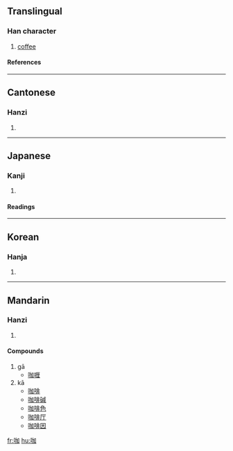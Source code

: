 ==Translingual==
===Han character===
{{Han char|rn=30|rad=口|as=05|sn=8|four=6600<sub>0</sub>|canj=口大尸口 (RKSR)}}
# [[coffee]]
====References====
{{Han ref|kx=0185.211|dkj=03523|hdz=10610.060|uh=5496|ud=21654|bh=A940|bd=43328}}
----
==Cantonese==
===Hanzi===
{{yue-hanzi|jyut=|y=ga3, ka1}}
# {{defn|Cantonese}}
----
==Japanese==
===Kanji===
{{ja-kanji|grade=|rs=口05}}
# {{defn|Japanese}} 
====Readings====
{{ja-readings|on=[[か]] (ka)|kun=}}
----
==Korean==
===Hanja===
{{ko-hanja|hangeul=가|rv=ga|mr=ka}}
# {{defn|Korean}}
----
==Mandarin==
===Hanzi===
{{cmn-hanzi|pin=[[gā]] (ga1), [[kā]] (ka1)|wg=k'a<sup>1</sup>}}
# {{defn|Mandarin}}

====Compounds====
#gā
#*[[咖喱]]
#kā
#*[[咖啡]]
#*[[咖啡碱]]
#*[[咖啡色]]
#*[[咖啡厅]]
#*[[咖啡因]]

[[fr:咖]]
[[hu:咖]]